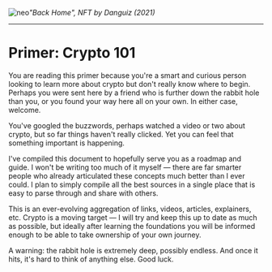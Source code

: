 
<Bleed>![neo](../public/index.jpeg)</Bleed>*"Back Home", NFT by Danguiz (2021)*

---

# Primer: Crypto 101

You are reading this primer because you're a smart and curious person looking to learn more about crypto but don't really know where to begin. Perhaps you were sent here by a friend who is further down the rabbit hole than you, or you found your way here all on your own. In either case, welcome.

You've googled the buzzwords, perhaps watched a video or two about crypto, but so far things haven't really clicked. Yet you can feel that something important is happening.

I've compiled this document to hopefully serve you as a roadmap and guide. I won't be writing too much of it myself — there are far smarter people who already articulated these concepts much better than I ever could. I plan to simply compile all the best sources in a single place that is easy to parse through and share with others.

This is an ever-evolving aggregation of links, videos, articles, explainers, etc. Crypto is a moving target — I will try and keep this up to date as much as possible, but ideally after learning the foundations you will be informed enough to be able to take ownership of your own journey.

A warning: the rabbit hole is extremely deep, possibly endless. And once it hits, it's hard to think of anything else. Good luck.

